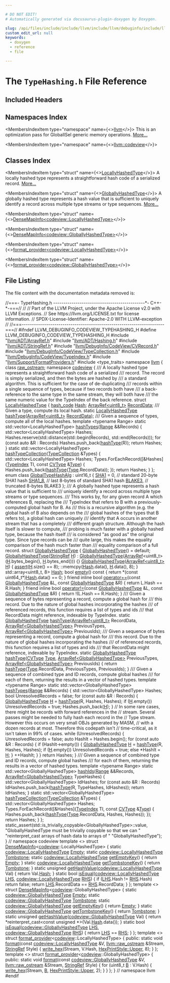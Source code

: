 ```yaml
---

# DO NOT EDIT!
# Automatically generated via docusaurus-plugin-doxygen by Doxygen.

slug: /api/files/include/include/llvm/include/llvm/debuginfo/include/llvm/debuginfo/codeview/typehashing-h
custom_edit_url: null
keywords:
  - doxygen
  - reference
  - file

---
```





# The `TypeHashing.h` File Reference

<DoxygenPage pluginConfig={pluginConfig}>



## Included Headers

<IncludesList>
<IncludesListItem
  filePath="llvm/ADT/ArrayRef.h"
  permalink="/docs/api/files/include/include/llvm/include/llvm/adt/arrayref-h"
  isLocal="true" />
<IncludesListItem
  filePath="llvm/ADT/Hashing.h"
  permalink="/docs/api/files/include/include/llvm/include/llvm/adt/hashing-h"
  isLocal="true" />
<IncludesListItem
  filePath="llvm/ADT/StringRef.h"
  permalink="/docs/api/files/include/include/llvm/include/llvm/adt/stringref-h"
  isLocal="true" />
<IncludesListItem
  filePath="llvm/DebugInfo/CodeView/CVRecord.h"
  permalink="/docs/api/files/include/include/llvm/include/llvm/debuginfo/include/llvm/debuginfo/codeview/cvrecord-h"
  isLocal="true" />
<IncludesListItem
  filePath="llvm/DebugInfo/CodeView/TypeCollection.h"
  permalink="/docs/api/files/include/include/llvm/include/llvm/debuginfo/include/llvm/debuginfo/codeview/typecollection-h"
  isLocal="true" />
<IncludesListItem
  filePath="llvm/DebugInfo/CodeView/TypeIndex.h"
  permalink="/docs/api/files/include/include/llvm/include/llvm/debuginfo/include/llvm/debuginfo/codeview/typeindex-h"
  isLocal="true" />
<IncludesListItem
  filePath="llvm/Support/FormatProviders.h"
  permalink="/docs/api/files/include/include/llvm/include/llvm/support/formatproviders-h"
  isLocal="true" />
<IncludesListItem
  filePath="type_traits"
  permalink=""
  isLocal="false" />
</IncludesList>

## Namespaces Index

<MembersIndex>

<MembersIndexItem
  type="namespace"
  name={<><a href="/docs/api/namespaces/llvm">llvm</a></>}>
This is an optimization pass for GlobalISel generic memory operations. <a href="/docs/api/namespaces/llvm/#details">More...</a>
</MembersIndexItem>

<MembersIndexItem
  type="namespace"
  name={<><a href="/docs/api/namespaces/llvm/codeview">llvm::codeview</a></>}>
</MembersIndexItem>

</MembersIndex>

## Classes Index

<MembersIndex>

<MembersIndexItem
  type="struct"
  name={<><a href="/docs/api/structs/llvm/codeview/locallyhashedtype">LocallyHashedType</a></>}>
A locally hashed type represents a straightforward hash code of a serialized record. <a href="/docs/api/structs/llvm/codeview/locallyhashedtype/#details">More...</a>
</MembersIndexItem>

<MembersIndexItem
  type="struct"
  name={<><a href="/docs/api/structs/llvm/codeview/globallyhashedtype">GloballyHashedType</a></>}>
A globally hashed type represents a hash value that is sufficient to uniquely identify a record across multiple type streams or type sequences. <a href="/docs/api/structs/llvm/codeview/globallyhashedtype/#details">More...</a>
</MembersIndexItem>

<MembersIndexItem
  type="struct"
  name={<><a href="/docs/api/structs/llvm/densemapinfo-d4c6dcfa77293e610b110598fc7b9f83">DenseMapInfo&lt;codeview::LocallyHashedType&gt;</a></>}>
</MembersIndexItem>

<MembersIndexItem
  type="struct"
  name={<><a href="/docs/api/structs/llvm/densemapinfo-faf352d6e414689b835e290211af46e2">DenseMapInfo&lt;codeview::GloballyHashedType&gt;</a></>}>
</MembersIndexItem>

<MembersIndexItem
  type="struct"
  name={<><a href="/docs/api/structs/llvm/format-provider-d4c6dcfa77293e610b110598fc7b9f83">format_provider&lt;codeview::LocallyHashedType&gt;</a></>}>
</MembersIndexItem>

<MembersIndexItem
  type="struct"
  name={<><a href="/docs/api/structs/llvm/format-provider-faf352d6e414689b835e290211af46e2">format_provider&lt;codeview::GloballyHashedType&gt;</a></>}>
</MembersIndexItem>

</MembersIndex>


## File Listing

The file content with the documentation metadata removed is:

<ProgramListing>

<Link id="l00001" /><CodeLine lineNumber="1"><span class="doxyHighlightComment">//===- TypeHashing.h ---------------------------------------------&#42;- C++-&#42;-===//</span></CodeLine>
<Link id="l00002" /><CodeLine lineNumber="2"><span class="doxyHighlightComment">//</span></CodeLine>
<Link id="l00003" /><CodeLine lineNumber="3"><span class="doxyHighlightComment">// Part of the LLVM Project, under the Apache License v2.0 with LLVM Exceptions.</span></CodeLine>
<Link id="l00004" /><CodeLine lineNumber="4"><span class="doxyHighlightComment">// See https://llvm.org/LICENSE.txt for license information.</span></CodeLine>
<Link id="l00005" /><CodeLine lineNumber="5"><span class="doxyHighlightComment">// SPDX-License-Identifier: Apache-2.0 WITH LLVM-exception</span></CodeLine>
<Link id="l00006" /><CodeLine lineNumber="6"><span class="doxyHighlightComment">//</span></CodeLine>
<Link id="l00007" /><CodeLine lineNumber="7"><span class="doxyHighlightComment">//===----------------------------------------------------------------------===//</span></CodeLine>
<Link id="l00008" /><CodeLine lineNumber="8"></CodeLine>
<Link id="l00009" /><CodeLine lineNumber="9"><span class="doxyHighlightPreprocessor">#ifndef LLVM&#95;DEBUGINFO&#95;CODEVIEW&#95;TYPEHASHING&#95;H</span></CodeLine>
<Link id="l00010" /><CodeLine lineNumber="10"><span class="doxyHighlightPreprocessor">#define LLVM&#95;DEBUGINFO&#95;CODEVIEW&#95;TYPEHASHING&#95;H</span></CodeLine>
<Link id="l00011" /><CodeLine lineNumber="11"></CodeLine>
<Link id="l00012" /><CodeLine lineNumber="12"><span class="doxyHighlightPreprocessor">#include &quot;<a href="/docs/api/files/include/include/llvm/include/llvm/adt/arrayref-h">llvm/ADT/ArrayRef.h</a>&quot;</span></CodeLine>
<Link id="l00013" /><CodeLine lineNumber="13"><span class="doxyHighlightPreprocessor">#include &quot;<a href="/docs/api/files/include/include/llvm/include/llvm/adt/hashing-h">llvm/ADT/Hashing.h</a>&quot;</span></CodeLine>
<Link id="l00014" /><CodeLine lineNumber="14"><span class="doxyHighlightPreprocessor">#include &quot;<a href="/docs/api/files/include/include/llvm/include/llvm/adt/stringref-h">llvm/ADT/StringRef.h</a>&quot;</span></CodeLine>
<Link id="l00015" /><CodeLine lineNumber="15"></CodeLine>
<Link id="l00016" /><CodeLine lineNumber="16"><span class="doxyHighlightPreprocessor">#include &quot;<a href="/docs/api/files/include/include/llvm/include/llvm/debuginfo/include/llvm/debuginfo/codeview/cvrecord-h">llvm/DebugInfo/CodeView/CVRecord.h</a>&quot;</span></CodeLine>
<Link id="l00017" /><CodeLine lineNumber="17"><span class="doxyHighlightPreprocessor">#include &quot;<a href="/docs/api/files/include/include/llvm/include/llvm/debuginfo/include/llvm/debuginfo/codeview/typecollection-h">llvm/DebugInfo/CodeView/TypeCollection.h</a>&quot;</span></CodeLine>
<Link id="l00018" /><CodeLine lineNumber="18"><span class="doxyHighlightPreprocessor">#include &quot;<a href="/docs/api/files/include/include/llvm/include/llvm/debuginfo/include/llvm/debuginfo/codeview/typeindex-h">llvm/DebugInfo/CodeView/TypeIndex.h</a>&quot;</span></CodeLine>
<Link id="l00019" /><CodeLine lineNumber="19"></CodeLine>
<Link id="l00020" /><CodeLine lineNumber="20"><span class="doxyHighlightPreprocessor">#include &quot;<a href="/docs/api/files/include/include/llvm/include/llvm/support/formatproviders-h">llvm/Support/FormatProviders.h</a>&quot;</span></CodeLine>
<Link id="l00021" /><CodeLine lineNumber="21"></CodeLine>
<Link id="l00022" /><CodeLine lineNumber="22"><span class="doxyHighlightPreprocessor">#include &lt;type&#95;traits&gt;</span></CodeLine>
<Link id="l00023" /><CodeLine lineNumber="23"></CodeLine>
<Link id="l00024" /><CodeLine lineNumber="24"><span class="doxyHighlightKeyword">namespace </span><span class="doxyHighlight"><a href="/docs/api/namespaces/llvm">llvm</a> &#123;</span></CodeLine>
<Link id="l00025" /><CodeLine lineNumber="25"><span class="doxyHighlightKeyword">class </span><span class="doxyHighlight"><a href="/docs/api/classes/llvm/raw-ostream">raw&#95;ostream</a>;</span></CodeLine>
<Link id="l00026" /><CodeLine lineNumber="26"><span class="doxyHighlightKeyword">namespace </span><span class="doxyHighlight"><a href="/docs/api/namespaces/llvm/codeview">codeview</a> &#123;</span></CodeLine>
<Link id="l00027" /><CodeLine lineNumber="27"></CodeLine>
<Link id="l00028" /><CodeLine lineNumber="28"><span class="doxyHighlightComment">/// A locally hashed type represents a straightforward hash code of a serialized</span></CodeLine>
<Link id="l00029" /><CodeLine lineNumber="29"><span class="doxyHighlightComment">/// record.  The record is simply serialized, and then the bytes are hashed by</span></CodeLine>
<Link id="l00030" /><CodeLine lineNumber="30"><span class="doxyHighlightComment">/// a standard algorithm.  This is sufficient for the case of de-duplicating</span></CodeLine>
<Link id="l00031" /><CodeLine lineNumber="31"><span class="doxyHighlightComment">/// records within a single sequence of types, because if two records both have</span></CodeLine>
<Link id="l00032" /><CodeLine lineNumber="32"><span class="doxyHighlightComment">/// a back-reference to the same type in the same stream, they will both have</span></CodeLine>
<Link id="l00033" /><CodeLine lineNumber="33"><span class="doxyHighlightComment">/// the same numeric value for the TypeIndex of the back reference.</span></CodeLine>
<Link id="l00034" /><CodeLine lineNumber="34" lineLink="/docs/api/structs/llvm/codeview/locallyhashedtype"><span class="doxyHighlightKeyword">struct </span><span class="doxyHighlight"><a href="/docs/api/structs/llvm/codeview/locallyhashedtype">LocallyHashedType</a> &#123;</span></CodeLine>
<Link id="l00035" /><CodeLine lineNumber="35" lineLink="/docs/api/structs/llvm/codeview/locallyhashedtype/#a85cd82d5bbaa083c57837d4c8b3f8578"><span class="doxyHighlight">  <a href="/docs/api/classes/llvm/hash-code">hash&#95;code</a> <a href="/docs/api/structs/llvm/codeview/locallyhashedtype/#a85cd82d5bbaa083c57837d4c8b3f8578">Hash</a>;</span></CodeLine>
<Link id="l00036" /><CodeLine lineNumber="36" lineLink="/docs/api/structs/llvm/codeview/locallyhashedtype/#aa9b806a28c3c7d7ea24c0d3c0d265949"><span class="doxyHighlight">  <a href="/docs/api/classes/llvm/arrayref">ArrayRef&lt;uint8&#95;t&gt;</a> <a href="/docs/api/structs/llvm/codeview/locallyhashedtype/#aa9b806a28c3c7d7ea24c0d3c0d265949">RecordData</a>;</span></CodeLine>
<Link id="l00037" /><CodeLine lineNumber="37"></CodeLine>
<Link id="l00038" /><CodeLine lineNumber="38"><span class="doxyHighlightComment">  /// Given a type, compute its local hash.</span></CodeLine>
<Link id="l00039" /><CodeLine lineNumber="39"><span class="doxyHighlight">  </span><span class="doxyHighlightKeyword">static</span><span class="doxyHighlight"> <a href="/docs/api/structs/llvm/codeview/locallyhashedtype">LocallyHashedType</a> <a href="/docs/api/structs/llvm/codeview/locallyhashedtype/#a95b9c5b9df74bf984d5d5ad171f7c7fc">hashType</a>(<a href="/docs/api/classes/llvm/arrayref">ArrayRef&lt;uint8&#95;t&gt;</a> <a href="/docs/api/structs/llvm/codeview/locallyhashedtype/#aa9b806a28c3c7d7ea24c0d3c0d265949">RecordData</a>);</span></CodeLine>
<Link id="l00040" /><CodeLine lineNumber="40"></CodeLine>
<Link id="l00041" /><CodeLine lineNumber="41"><span class="doxyHighlightComment">  /// Given a sequence of types, compute all of the local hashes.</span></CodeLine>
<Link id="l00042" /><CodeLine lineNumber="42"><span class="doxyHighlight">  </span><span class="doxyHighlightKeyword">template</span><span class="doxyHighlight"> &lt;</span><span class="doxyHighlightKeyword">typename</span><span class="doxyHighlight"> Range&gt;</span></CodeLine>
<Link id="l00043" /><CodeLine lineNumber="43" lineLink="/docs/api/structs/llvm/codeview/locallyhashedtype/#aeb25ac1007b36d17e21eae83b855f01f"><span class="doxyHighlight">  </span><span class="doxyHighlightKeyword">static</span><span class="doxyHighlight"> std::vector&lt;LocallyHashedType&gt; <a href="/docs/api/structs/llvm/codeview/locallyhashedtype/#aeb25ac1007b36d17e21eae83b855f01f">hashTypes</a>(<a href="/docs/api/files/lib/lib/target/lib/target/nvptx/nvvmintrrange-cpp/#a34bd74317e3f04bfc4318c2d1a470877">Range</a> &amp;&amp;Records) &#123;</span></CodeLine>
<Link id="l00044" /><CodeLine lineNumber="44"><span class="doxyHighlight">    std::vector&lt;LocallyHashedType&gt; Hashes;</span></CodeLine>
<Link id="l00045" /><CodeLine lineNumber="45"><span class="doxyHighlight">    Hashes.reserve(std::distance(std::begin(Records), std::end(Records)));</span></CodeLine>
<Link id="l00046" /><CodeLine lineNumber="46"><span class="doxyHighlight">    </span><span class="doxyHighlightKeywordFlow">for</span><span class="doxyHighlight"> (</span><span class="doxyHighlightKeyword">const</span><span class="doxyHighlight"> </span><span class="doxyHighlightKeyword">auto</span><span class="doxyHighlight"> &amp;R : Records)</span></CodeLine>
<Link id="l00047" /><CodeLine lineNumber="47"><span class="doxyHighlight">      Hashes.push&#95;back(<a href="/docs/api/structs/llvm/codeview/locallyhashedtype/#a95b9c5b9df74bf984d5d5ad171f7c7fc">hashType</a>(R));</span></CodeLine>
<Link id="l00048" /><CodeLine lineNumber="48"></CodeLine>
<Link id="l00049" /><CodeLine lineNumber="49"><span class="doxyHighlight">    </span><span class="doxyHighlightKeywordFlow">return</span><span class="doxyHighlight"> Hashes;</span></CodeLine>
<Link id="l00050" /><CodeLine lineNumber="50"><span class="doxyHighlight">  &#125;</span></CodeLine>
<Link id="l00051" /><CodeLine lineNumber="51"></CodeLine>
<Link id="l00052" /><CodeLine lineNumber="52"><span class="doxyHighlight">  </span><span class="doxyHighlightKeyword">static</span><span class="doxyHighlight"> std::vector&lt;LocallyHashedType&gt;</span></CodeLine>
<Link id="l00053" /><CodeLine lineNumber="53" lineLink="/docs/api/structs/llvm/codeview/locallyhashedtype/#a4d9d240204f798f816a5c00574041a86"><span class="doxyHighlight">  <a href="/docs/api/structs/llvm/codeview/locallyhashedtype/#a4d9d240204f798f816a5c00574041a86">hashTypeCollection</a>(<a href="/docs/api/classes/llvm/codeview/typecollection">TypeCollection</a> &amp;Types) &#123;</span></CodeLine>
<Link id="l00054" /><CodeLine lineNumber="54"><span class="doxyHighlight">    std::vector&lt;LocallyHashedType&gt; Hashes;</span></CodeLine>
<Link id="l00055" /><CodeLine lineNumber="55"><span class="doxyHighlight">    Types.ForEachRecord(&#91;&amp;Hashes&#93;(<a href="/docs/api/classes/llvm/codeview/typeindex">TypeIndex</a> TI, </span><span class="doxyHighlightKeyword">const</span><span class="doxyHighlight"> <a href="/docs/api/namespaces/llvm/codeview/#a238eda31f74c0f0f3224f71b50b7d165">CVType</a> &amp;<a href="/docs/api/classes/llvm/type">Type</a>) &#123;</span></CodeLine>
<Link id="l00056" /><CodeLine lineNumber="56"><span class="doxyHighlight">      Hashes.push&#95;back(<a href="/docs/api/structs/llvm/codeview/locallyhashedtype/#a95b9c5b9df74bf984d5d5ad171f7c7fc">hashType</a>(<a href="/docs/api/classes/llvm/type">Type</a>.RecordData));</span></CodeLine>
<Link id="l00057" /><CodeLine lineNumber="57"><span class="doxyHighlight">    &#125;);</span></CodeLine>
<Link id="l00058" /><CodeLine lineNumber="58"><span class="doxyHighlight">    </span><span class="doxyHighlightKeywordFlow">return</span><span class="doxyHighlight"> Hashes;</span></CodeLine>
<Link id="l00059" /><CodeLine lineNumber="59"><span class="doxyHighlight">  &#125;</span></CodeLine>
<Link id="l00060" /><CodeLine lineNumber="60"><span class="doxyHighlight">&#125;;</span></CodeLine>
<Link id="l00061" /><CodeLine lineNumber="61"></CodeLine>
<Link id="l00062" /><CodeLine lineNumber="62" lineLink="/docs/api/namespaces/llvm/codeview/#a1ec06922412c1f297e72b2134072621d"><span class="doxyHighlightKeyword">enum class</span><span class="doxyHighlight"> <a href="/docs/api/namespaces/llvm/codeview/#a1ec06922412c1f297e72b2134072621d">GlobalTypeHashAlg</a> : uint16&#95;t &#123;</span></CodeLine>
<Link id="l00063" /><CodeLine lineNumber="63" lineLink="/docs/api/namespaces/llvm/codeview/#a1ec06922412c1f297e72b2134072621da9a9f4eb6d0036a164588b6ee74390442"><span class="doxyHighlight">  <a href="/docs/api/namespaces/llvm/codeview/#ac62eaa823ce96895afe82d6676aaae21a9a9f4eb6d0036a164588b6ee74390442">SHA1</a> = 0, </span><span class="doxyHighlightComment">// standard 20-byte SHA1 hash</span></CodeLine>
<Link id="l00064" /><CodeLine lineNumber="64" lineLink="/docs/api/namespaces/llvm/codeview/#a1ec06922412c1f297e72b2134072621da37fcf8f9674a0c9ef61a6dea438cc79f"><span class="doxyHighlight">  <a href="/docs/api/namespaces/llvm/codeview/#a1ec06922412c1f297e72b2134072621da37fcf8f9674a0c9ef61a6dea438cc79f">SHA1&#95;8</a>,   </span><span class="doxyHighlightComment">// last 8-bytes of standard SHA1 hash</span></CodeLine>
<Link id="l00065" /><CodeLine lineNumber="65" lineLink="/docs/api/namespaces/llvm/codeview/#a1ec06922412c1f297e72b2134072621da021508d03d4b477e1a922f793599d69f"><span class="doxyHighlight">  <a href="/docs/api/namespaces/llvm/codeview/#a1ec06922412c1f297e72b2134072621da021508d03d4b477e1a922f793599d69f">BLAKE3</a>,   </span><span class="doxyHighlightComment">// truncated 8-bytes BLAKE3</span></CodeLine>
<Link id="l00066" /><CodeLine lineNumber="66"><span class="doxyHighlight">&#125;;</span></CodeLine>
<Link id="l00067" /><CodeLine lineNumber="67"></CodeLine>
<Link id="l00068" /><CodeLine lineNumber="68"><span class="doxyHighlightComment">/// A globally hashed type represents a hash value that is sufficient to</span></CodeLine>
<Link id="l00069" /><CodeLine lineNumber="69"><span class="doxyHighlightComment">/// uniquely identify a record across multiple type streams or type sequences.</span></CodeLine>
<Link id="l00070" /><CodeLine lineNumber="70"><span class="doxyHighlightComment">/// This works by, for any given record A which references B, replacing the</span></CodeLine>
<Link id="l00071" /><CodeLine lineNumber="71"><span class="doxyHighlightComment">/// TypeIndex that refers to B with a previously-computed global hash for B.  As</span></CodeLine>
<Link id="l00072" /><CodeLine lineNumber="72"><span class="doxyHighlightComment">/// this is a recursive algorithm (e.g. the global hash of B also depends on the</span></CodeLine>
<Link id="l00073" /><CodeLine lineNumber="73"><span class="doxyHighlightComment">/// global hashes of the types that B refers to), a global hash can uniquely</span></CodeLine>
<Link id="l00074" /><CodeLine lineNumber="74"><span class="doxyHighlightComment">/// identify that A occurs in another stream that has a completely</span></CodeLine>
<Link id="l00075" /><CodeLine lineNumber="75"><span class="doxyHighlightComment">/// different graph structure.  Although the hash itself is slower to compute,</span></CodeLine>
<Link id="l00076" /><CodeLine lineNumber="76"><span class="doxyHighlightComment">/// probing is much faster with a globally hashed type, because the hash itself</span></CodeLine>
<Link id="l00077" /><CodeLine lineNumber="77"><span class="doxyHighlightComment">/// is considered &quot;as good as&quot; the original type.  Since type records can be</span></CodeLine>
<Link id="l00078" /><CodeLine lineNumber="78"><span class="doxyHighlightComment">/// quite large, this makes the equality comparison of the hash much faster than</span></CodeLine>
<Link id="l00079" /><CodeLine lineNumber="79"><span class="doxyHighlightComment">/// equality comparison of a full record.</span></CodeLine>
<Link id="l00080" /><CodeLine lineNumber="80" lineLink="/docs/api/structs/llvm/codeview/globallyhashedtype"><span class="doxyHighlightKeyword">struct </span><span class="doxyHighlight"><a href="/docs/api/structs/llvm/codeview/globallyhashedtype/#a9d71869a4b3222d94a767d6acaf44bfb">GloballyHashedType</a> &#123;</span></CodeLine>
<Link id="l00081" /><CodeLine lineNumber="81" lineLink="/docs/api/structs/llvm/codeview/globallyhashedtype/#a9d71869a4b3222d94a767d6acaf44bfb"><span class="doxyHighlight">  <a href="/docs/api/structs/llvm/codeview/globallyhashedtype/#a9d71869a4b3222d94a767d6acaf44bfb">GloballyHashedType</a>() = </span><span class="doxyHighlightKeywordFlow">default</span><span class="doxyHighlight">;</span></CodeLine>
<Link id="l00082" /><CodeLine lineNumber="82" lineLink="/docs/api/structs/llvm/codeview/globallyhashedtype/#a6187e62765a3436e1a54be53185b2851"><span class="doxyHighlight">  <a href="/docs/api/structs/llvm/codeview/globallyhashedtype/#a6187e62765a3436e1a54be53185b2851">GloballyHashedType</a>(<a href="/docs/api/classes/llvm/stringref">StringRef</a> <a href="/docs/api/files/lib/lib/support/md5-cpp/#ae42219072d798876e6b08e6b78614ff6">H</a>)</span></CodeLine>
<Link id="l00083" /><CodeLine lineNumber="83"><span class="doxyHighlight">      : <a href="/docs/api/structs/llvm/codeview/globallyhashedtype/#a9d71869a4b3222d94a767d6acaf44bfb">GloballyHashedType</a>(<a href="/docs/api/classes/llvm/arrayref">ArrayRef</a>&lt;uint8&#95;t&gt;(<a href="/docs/api/files/lib/lib/support/md5-cpp/#ae42219072d798876e6b08e6b78614ff6">H</a>.bytes&#95;begin(), <a href="/docs/api/files/lib/lib/support/md5-cpp/#ae42219072d798876e6b08e6b78614ff6">H</a>.bytes&#95;end())) &#123;&#125;</span></CodeLine>
<Link id="l00084" /><CodeLine lineNumber="84" lineLink="/docs/api/structs/llvm/codeview/globallyhashedtype/#abb0a4bd82eb78f6b5d05100ecda36ca3"><span class="doxyHighlight">  <a href="/docs/api/structs/llvm/codeview/globallyhashedtype/#abb0a4bd82eb78f6b5d05100ecda36ca3">GloballyHashedType</a>(<a href="/docs/api/classes/llvm/arrayref">ArrayRef&lt;uint8&#95;t&gt;</a> <a href="/docs/api/files/lib/lib/support/md5-cpp/#ae42219072d798876e6b08e6b78614ff6">H</a>) &#123;</span></CodeLine>
<Link id="l00085" /><CodeLine lineNumber="85"><span class="doxyHighlight">    <a href="/docs/api/files/lib/lib/target/lib/target/amdgpu/silowercontrolflow-cpp/#a4868c5d81c5ccc98c47aeab6244346a0">assert</a>(<a href="/docs/api/files/lib/lib/support/md5-cpp/#ae42219072d798876e6b08e6b78614ff6">H</a>.size() == 8);</span></CodeLine>
<Link id="l00086" /><CodeLine lineNumber="86"><span class="doxyHighlight">    ::memcpy(<a href="/docs/api/structs/llvm/codeview/globallyhashedtype/#af39bc903015b6ff04b69408fd3d540e8">Hash</a>.data(), <a href="/docs/api/files/lib/lib/support/md5-cpp/#ae42219072d798876e6b08e6b78614ff6">H</a>.data(), 8);</span></CodeLine>
<Link id="l00087" /><CodeLine lineNumber="87"><span class="doxyHighlight">  &#125;</span></CodeLine>
<Link id="l00088" /><CodeLine lineNumber="88" lineLink="/docs/api/structs/llvm/codeview/globallyhashedtype/#af39bc903015b6ff04b69408fd3d540e8"><span class="doxyHighlight">  std::array&lt;uint8&#95;t, 8&gt; <a href="/docs/api/structs/llvm/codeview/globallyhashedtype/#af39bc903015b6ff04b69408fd3d540e8">Hash</a>;</span></CodeLine>
<Link id="l00089" /><CodeLine lineNumber="89"></CodeLine>
<Link id="l00090" /><CodeLine lineNumber="90" lineLink="/docs/api/structs/llvm/codeview/globallyhashedtype/#ab008cff866a105b3ac98224eae319368"><span class="doxyHighlight">  </span><span class="doxyHighlightKeywordType">bool</span><span class="doxyHighlight"> <a href="/docs/api/structs/llvm/codeview/globallyhashedtype/#ab008cff866a105b3ac98224eae319368">empty</a>()</span><span class="doxyHighlightKeyword"> const </span><span class="doxyHighlight">&#123; </span><span class="doxyHighlightKeywordFlow">return</span><span class="doxyHighlight"> &#42;(</span><span class="doxyHighlightKeyword">const</span><span class="doxyHighlight"> uint64&#95;t&#42;)<a href="/docs/api/structs/llvm/codeview/globallyhashedtype/#af39bc903015b6ff04b69408fd3d540e8">Hash</a>.data() == 0; &#125;</span></CodeLine>
<Link id="l00091" /><CodeLine lineNumber="91"></CodeLine>
<Link id="l00092" /><CodeLine lineNumber="92" lineLink="/docs/api/structs/llvm/codeview/globallyhashedtype/#abb717a0de847b653248386cd876bb769"><span class="doxyHighlight">  </span><span class="doxyHighlightKeyword">friend</span><span class="doxyHighlight"> </span><span class="doxyHighlightKeyword">inline</span><span class="doxyHighlight"> </span><span class="doxyHighlightKeywordType">bool</span><span class="doxyHighlight"> <a href="/docs/api/structs/llvm/codeview/globallyhashedtype/#abb717a0de847b653248386cd876bb769">operator==</a>(</span><span class="doxyHighlightKeyword">const</span><span class="doxyHighlight"> <a href="/docs/api/structs/llvm/codeview/globallyhashedtype/#a9d71869a4b3222d94a767d6acaf44bfb">GloballyHashedType</a> &amp;L,</span></CodeLine>
<Link id="l00093" /><CodeLine lineNumber="93"><span class="doxyHighlight">                                </span><span class="doxyHighlightKeyword">const</span><span class="doxyHighlight"> <a href="/docs/api/structs/llvm/codeview/globallyhashedtype/#a9d71869a4b3222d94a767d6acaf44bfb">GloballyHashedType</a> &amp;R) &#123;</span></CodeLine>
<Link id="l00094" /><CodeLine lineNumber="94"><span class="doxyHighlight">    </span><span class="doxyHighlightKeywordFlow">return</span><span class="doxyHighlight"> L.Hash == R.Hash;</span></CodeLine>
<Link id="l00095" /><CodeLine lineNumber="95"><span class="doxyHighlight">  &#125;</span></CodeLine>
<Link id="l00096" /><CodeLine lineNumber="96"></CodeLine>
<Link id="l00097" /><CodeLine lineNumber="97" lineLink="/docs/api/structs/llvm/codeview/globallyhashedtype/#afe715f25e75d67f1cd3af29f74b6b7a2"><span class="doxyHighlight">  </span><span class="doxyHighlightKeyword">friend</span><span class="doxyHighlight"> </span><span class="doxyHighlightKeyword">inline</span><span class="doxyHighlight"> </span><span class="doxyHighlightKeywordType">bool</span><span class="doxyHighlight"> <a href="/docs/api/structs/llvm/codeview/globallyhashedtype/#afe715f25e75d67f1cd3af29f74b6b7a2">operator!=</a>(</span><span class="doxyHighlightKeyword">const</span><span class="doxyHighlight"> <a href="/docs/api/structs/llvm/codeview/globallyhashedtype/#a9d71869a4b3222d94a767d6acaf44bfb">GloballyHashedType</a> &amp;L,</span></CodeLine>
<Link id="l00098" /><CodeLine lineNumber="98"><span class="doxyHighlight">                                </span><span class="doxyHighlightKeyword">const</span><span class="doxyHighlight"> <a href="/docs/api/structs/llvm/codeview/globallyhashedtype/#a9d71869a4b3222d94a767d6acaf44bfb">GloballyHashedType</a> &amp;R) &#123;</span></CodeLine>
<Link id="l00099" /><CodeLine lineNumber="99"><span class="doxyHighlight">    </span><span class="doxyHighlightKeywordFlow">return</span><span class="doxyHighlight"> !(L.Hash == R.Hash);</span></CodeLine>
<Link id="l00100" /><CodeLine lineNumber="100"><span class="doxyHighlight">  &#125;</span></CodeLine>
<Link id="l00101" /><CodeLine lineNumber="101"></CodeLine>
<Link id="l00102" /><CodeLine lineNumber="102"><span class="doxyHighlightComment">  /// Given a sequence of bytes representing a record, compute a global hash for</span></CodeLine>
<Link id="l00103" /><CodeLine lineNumber="103"><span class="doxyHighlightComment">  /// this record.  Due to the nature of global hashes incorporating the hashes</span></CodeLine>
<Link id="l00104" /><CodeLine lineNumber="104"><span class="doxyHighlightComment">  /// of referenced records, this function requires a list of types and ids</span></CodeLine>
<Link id="l00105" /><CodeLine lineNumber="105"><span class="doxyHighlightComment">  /// that RecordData might reference, indexable by TypeIndex.</span></CodeLine>
<Link id="l00106" /><CodeLine lineNumber="106"><span class="doxyHighlight">  </span><span class="doxyHighlightKeyword">static</span><span class="doxyHighlight"> <a href="/docs/api/structs/llvm/codeview/globallyhashedtype">GloballyHashedType</a> <a href="/docs/api/structs/llvm/codeview/globallyhashedtype/#acc7b052c15351bf328b64c17027eae9d">hashType</a>(<a href="/docs/api/classes/llvm/arrayref">ArrayRef&lt;uint8&#95;t&gt;</a> RecordData,</span></CodeLine>
<Link id="l00107" /><CodeLine lineNumber="107"><span class="doxyHighlight">                                     <a href="/docs/api/classes/llvm/arrayref">ArrayRef&lt;GloballyHashedType&gt;</a> PreviousTypes,</span></CodeLine>
<Link id="l00108" /><CodeLine lineNumber="108"><span class="doxyHighlight">                                     <a href="/docs/api/classes/llvm/arrayref">ArrayRef&lt;GloballyHashedType&gt;</a> PreviousIds);</span></CodeLine>
<Link id="l00109" /><CodeLine lineNumber="109"></CodeLine>
<Link id="l00110" /><CodeLine lineNumber="110"><span class="doxyHighlightComment">  /// Given a sequence of bytes representing a record, compute a global hash for</span></CodeLine>
<Link id="l00111" /><CodeLine lineNumber="111"><span class="doxyHighlightComment">  /// this record.  Due to the nature of global hashes incorporating the hashes</span></CodeLine>
<Link id="l00112" /><CodeLine lineNumber="112"><span class="doxyHighlightComment">  /// of referenced records, this function requires a list of types and ids</span></CodeLine>
<Link id="l00113" /><CodeLine lineNumber="113"><span class="doxyHighlightComment">  /// that RecordData might reference, indexable by TypeIndex.</span></CodeLine>
<Link id="l00114" /><CodeLine lineNumber="114" lineLink="/docs/api/structs/llvm/codeview/globallyhashedtype/#a255d317ab4d329682e293822425f1b8a"><span class="doxyHighlight">  </span><span class="doxyHighlightKeyword">static</span><span class="doxyHighlight"> <a href="/docs/api/structs/llvm/codeview/globallyhashedtype/#a9d71869a4b3222d94a767d6acaf44bfb">GloballyHashedType</a> <a href="/docs/api/structs/llvm/codeview/globallyhashedtype/#a255d317ab4d329682e293822425f1b8a">hashType</a>(<a href="/docs/api/namespaces/llvm/codeview/#a238eda31f74c0f0f3224f71b50b7d165">CVType</a> <a href="/docs/api/classes/llvm/type">Type</a>,</span></CodeLine>
<Link id="l00115" /><CodeLine lineNumber="115"><span class="doxyHighlight">                                     <a href="/docs/api/classes/llvm/arrayref">ArrayRef&lt;GloballyHashedType&gt;</a> PreviousTypes,</span></CodeLine>
<Link id="l00116" /><CodeLine lineNumber="116"><span class="doxyHighlight">                                     <a href="/docs/api/classes/llvm/arrayref">ArrayRef&lt;GloballyHashedType&gt;</a> PreviousIds) &#123;</span></CodeLine>
<Link id="l00117" /><CodeLine lineNumber="117"><span class="doxyHighlight">    </span><span class="doxyHighlightKeywordFlow">return</span><span class="doxyHighlight"> <a href="/docs/api/structs/llvm/codeview/globallyhashedtype/#acc7b052c15351bf328b64c17027eae9d">hashType</a>(<a href="/docs/api/classes/llvm/type">Type</a>.RecordData, PreviousTypes, PreviousIds);</span></CodeLine>
<Link id="l00118" /><CodeLine lineNumber="118"><span class="doxyHighlight">  &#125;</span></CodeLine>
<Link id="l00119" /><CodeLine lineNumber="119"></CodeLine>
<Link id="l00120" /><CodeLine lineNumber="120"><span class="doxyHighlightComment">  /// Given a sequence of combined type and ID records, compute global hashes</span></CodeLine>
<Link id="l00121" /><CodeLine lineNumber="121"><span class="doxyHighlightComment">  /// for each of them, returning the results in a vector of hashed types.</span></CodeLine>
<Link id="l00122" /><CodeLine lineNumber="122"><span class="doxyHighlight">  </span><span class="doxyHighlightKeyword">template</span><span class="doxyHighlight"> &lt;</span><span class="doxyHighlightKeyword">typename</span><span class="doxyHighlight"> Range&gt;</span></CodeLine>
<Link id="l00123" /><CodeLine lineNumber="123" lineLink="/docs/api/structs/llvm/codeview/globallyhashedtype/#a5f7fce68e7d728ac1022557a7b957a44"><span class="doxyHighlight">  </span><span class="doxyHighlightKeyword">static</span><span class="doxyHighlight"> std::vector&lt;GloballyHashedType&gt; <a href="/docs/api/structs/llvm/codeview/globallyhashedtype/#a5f7fce68e7d728ac1022557a7b957a44">hashTypes</a>(<a href="/docs/api/files/lib/lib/target/lib/target/nvptx/nvvmintrrange-cpp/#a34bd74317e3f04bfc4318c2d1a470877">Range</a> &amp;&amp;Records) &#123;</span></CodeLine>
<Link id="l00124" /><CodeLine lineNumber="124"><span class="doxyHighlight">    std::vector&lt;GloballyHashedType&gt; Hashes;</span></CodeLine>
<Link id="l00125" /><CodeLine lineNumber="125"><span class="doxyHighlight">    </span><span class="doxyHighlightKeywordType">bool</span><span class="doxyHighlight"> UnresolvedRecords = </span><span class="doxyHighlightKeyword">false</span><span class="doxyHighlight">;</span></CodeLine>
<Link id="l00126" /><CodeLine lineNumber="126"><span class="doxyHighlight">    </span><span class="doxyHighlightKeywordFlow">for</span><span class="doxyHighlight"> (</span><span class="doxyHighlightKeyword">const</span><span class="doxyHighlight"> </span><span class="doxyHighlightKeyword">auto</span><span class="doxyHighlight"> &amp;R : Records) &#123;</span></CodeLine>
<Link id="l00127" /><CodeLine lineNumber="127"><span class="doxyHighlight">      <a href="/docs/api/structs/llvm/codeview/globallyhashedtype/#a9d71869a4b3222d94a767d6acaf44bfb">GloballyHashedType</a> <a href="/docs/api/files/lib/lib/support/md5-cpp/#ae42219072d798876e6b08e6b78614ff6">H</a> = <a href="/docs/api/structs/llvm/codeview/globallyhashedtype/#acc7b052c15351bf328b64c17027eae9d">hashType</a>(R, Hashes, Hashes);</span></CodeLine>
<Link id="l00128" /><CodeLine lineNumber="128"><span class="doxyHighlight">      </span><span class="doxyHighlightKeywordFlow">if</span><span class="doxyHighlight"> (<a href="/docs/api/files/lib/lib/support/md5-cpp/#ae42219072d798876e6b08e6b78614ff6">H</a>.empty())</span></CodeLine>
<Link id="l00129" /><CodeLine lineNumber="129"><span class="doxyHighlight">        UnresolvedRecords = </span><span class="doxyHighlightKeyword">true</span><span class="doxyHighlight">;</span></CodeLine>
<Link id="l00130" /><CodeLine lineNumber="130"><span class="doxyHighlight">      Hashes.push&#95;back(<a href="/docs/api/files/lib/lib/support/md5-cpp/#ae42219072d798876e6b08e6b78614ff6">H</a>);</span></CodeLine>
<Link id="l00131" /><CodeLine lineNumber="131"><span class="doxyHighlight">    &#125;</span></CodeLine>
<Link id="l00132" /><CodeLine lineNumber="132"></CodeLine>
<Link id="l00133" /><CodeLine lineNumber="133"><span class="doxyHighlight">    </span><span class="doxyHighlightComment">// In some rare cases, there might be records with forward references in the</span></CodeLine>
<Link id="l00134" /><CodeLine lineNumber="134"><span class="doxyHighlight">    </span><span class="doxyHighlightComment">// stream. Several passes might be needed to fully hash each record in the</span></CodeLine>
<Link id="l00135" /><CodeLine lineNumber="135"><span class="doxyHighlight">    </span><span class="doxyHighlightComment">// Type stream. However this occurs on very small OBJs generated by MASM,</span></CodeLine>
<Link id="l00136" /><CodeLine lineNumber="136"><span class="doxyHighlight">    </span><span class="doxyHighlightComment">// with a dozen records at most. Therefore this codepath isn&#39;t</span></CodeLine>
<Link id="l00137" /><CodeLine lineNumber="137"><span class="doxyHighlight">    </span><span class="doxyHighlightComment">// time-critical, as it isn&#39;t taken in 99% of cases.</span></CodeLine>
<Link id="l00138" /><CodeLine lineNumber="138"><span class="doxyHighlight">    </span><span class="doxyHighlightKeywordFlow">while</span><span class="doxyHighlight"> (UnresolvedRecords) &#123;</span></CodeLine>
<Link id="l00139" /><CodeLine lineNumber="139"><span class="doxyHighlight">      UnresolvedRecords = </span><span class="doxyHighlightKeyword">false</span><span class="doxyHighlight">;</span></CodeLine>
<Link id="l00140" /><CodeLine lineNumber="140"><span class="doxyHighlight">      </span><span class="doxyHighlightKeyword">auto</span><span class="doxyHighlight"> HashIt = Hashes.begin();</span></CodeLine>
<Link id="l00141" /><CodeLine lineNumber="141"><span class="doxyHighlight">      </span><span class="doxyHighlightKeywordFlow">for</span><span class="doxyHighlight"> (</span><span class="doxyHighlightKeyword">const</span><span class="doxyHighlight"> </span><span class="doxyHighlightKeyword">auto</span><span class="doxyHighlight"> &amp;R : Records) &#123;</span></CodeLine>
<Link id="l00142" /><CodeLine lineNumber="142"><span class="doxyHighlight">        </span><span class="doxyHighlightKeywordFlow">if</span><span class="doxyHighlight"> (HashIt-&gt;empty()) &#123;</span></CodeLine>
<Link id="l00143" /><CodeLine lineNumber="143"><span class="doxyHighlight">          <a href="/docs/api/structs/llvm/codeview/globallyhashedtype/#a9d71869a4b3222d94a767d6acaf44bfb">GloballyHashedType</a> <a href="/docs/api/files/lib/lib/support/md5-cpp/#ae42219072d798876e6b08e6b78614ff6">H</a> = <a href="/docs/api/structs/llvm/codeview/globallyhashedtype/#acc7b052c15351bf328b64c17027eae9d">hashType</a>(R, Hashes, Hashes);</span></CodeLine>
<Link id="l00144" /><CodeLine lineNumber="144"><span class="doxyHighlight">          </span><span class="doxyHighlightKeywordFlow">if</span><span class="doxyHighlight"> (<a href="/docs/api/files/lib/lib/support/md5-cpp/#ae42219072d798876e6b08e6b78614ff6">H</a>.empty())</span></CodeLine>
<Link id="l00145" /><CodeLine lineNumber="145"><span class="doxyHighlight">            UnresolvedRecords = </span><span class="doxyHighlightKeyword">true</span><span class="doxyHighlight">;</span></CodeLine>
<Link id="l00146" /><CodeLine lineNumber="146"><span class="doxyHighlight">          </span><span class="doxyHighlightKeywordFlow">else</span></CodeLine>
<Link id="l00147" /><CodeLine lineNumber="147"><span class="doxyHighlight">            &#42;HashIt = <a href="/docs/api/files/lib/lib/support/md5-cpp/#ae42219072d798876e6b08e6b78614ff6">H</a>;</span></CodeLine>
<Link id="l00148" /><CodeLine lineNumber="148"><span class="doxyHighlight">        &#125;</span></CodeLine>
<Link id="l00149" /><CodeLine lineNumber="149"><span class="doxyHighlight">        ++HashIt;</span></CodeLine>
<Link id="l00150" /><CodeLine lineNumber="150"><span class="doxyHighlight">      &#125;</span></CodeLine>
<Link id="l00151" /><CodeLine lineNumber="151"><span class="doxyHighlight">    &#125;</span></CodeLine>
<Link id="l00152" /><CodeLine lineNumber="152"></CodeLine>
<Link id="l00153" /><CodeLine lineNumber="153"><span class="doxyHighlight">    </span><span class="doxyHighlightKeywordFlow">return</span><span class="doxyHighlight"> Hashes;</span></CodeLine>
<Link id="l00154" /><CodeLine lineNumber="154"><span class="doxyHighlight">  &#125;</span></CodeLine>
<Link id="l00155" /><CodeLine lineNumber="155"></CodeLine>
<Link id="l00156" /><CodeLine lineNumber="156"><span class="doxyHighlightComment">  /// Given a sequence of combined type and ID records, compute global hashes</span></CodeLine>
<Link id="l00157" /><CodeLine lineNumber="157"><span class="doxyHighlightComment">  /// for each of them, returning the results in a vector of hashed types.</span></CodeLine>
<Link id="l00158" /><CodeLine lineNumber="158"><span class="doxyHighlight">  </span><span class="doxyHighlightKeyword">template</span><span class="doxyHighlight"> &lt;</span><span class="doxyHighlightKeyword">typename</span><span class="doxyHighlight"> Range&gt;</span></CodeLine>
<Link id="l00159" /><CodeLine lineNumber="159"><span class="doxyHighlight">  </span><span class="doxyHighlightKeyword">static</span><span class="doxyHighlight"> std::vector&lt;GloballyHashedType&gt;</span></CodeLine>
<Link id="l00160" /><CodeLine lineNumber="160" lineLink="/docs/api/structs/llvm/codeview/globallyhashedtype/#a408fc14381e372f9f2a0ec355c67851e"><span class="doxyHighlight">  <a href="/docs/api/structs/llvm/codeview/globallyhashedtype/#a408fc14381e372f9f2a0ec355c67851e">hashIds</a>(<a href="/docs/api/files/lib/lib/target/lib/target/nvptx/nvvmintrrange-cpp/#a34bd74317e3f04bfc4318c2d1a470877">Range</a> &amp;&amp;Records, <a href="/docs/api/classes/llvm/arrayref">ArrayRef&lt;GloballyHashedType&gt;</a> TypeHashes) &#123;</span></CodeLine>
<Link id="l00161" /><CodeLine lineNumber="161"><span class="doxyHighlight">    std::vector&lt;GloballyHashedType&gt; IdHashes;</span></CodeLine>
<Link id="l00162" /><CodeLine lineNumber="162"><span class="doxyHighlight">    </span><span class="doxyHighlightKeywordFlow">for</span><span class="doxyHighlight"> (</span><span class="doxyHighlightKeyword">const</span><span class="doxyHighlight"> </span><span class="doxyHighlightKeyword">auto</span><span class="doxyHighlight"> &amp;R : Records)</span></CodeLine>
<Link id="l00163" /><CodeLine lineNumber="163"><span class="doxyHighlight">      IdHashes.push&#95;back(<a href="/docs/api/structs/llvm/codeview/globallyhashedtype/#acc7b052c15351bf328b64c17027eae9d">hashType</a>(R, TypeHashes, IdHashes));</span></CodeLine>
<Link id="l00164" /><CodeLine lineNumber="164"></CodeLine>
<Link id="l00165" /><CodeLine lineNumber="165"><span class="doxyHighlight">    </span><span class="doxyHighlightKeywordFlow">return</span><span class="doxyHighlight"> IdHashes;</span></CodeLine>
<Link id="l00166" /><CodeLine lineNumber="166"><span class="doxyHighlight">  &#125;</span></CodeLine>
<Link id="l00167" /><CodeLine lineNumber="167"></CodeLine>
<Link id="l00168" /><CodeLine lineNumber="168"><span class="doxyHighlight">  </span><span class="doxyHighlightKeyword">static</span><span class="doxyHighlight"> std::vector&lt;GloballyHashedType&gt;</span></CodeLine>
<Link id="l00169" /><CodeLine lineNumber="169" lineLink="/docs/api/structs/llvm/codeview/globallyhashedtype/#a8a3fdd368e8b044861dc2fcf239df3b0"><span class="doxyHighlight">  <a href="/docs/api/structs/llvm/codeview/globallyhashedtype/#a8a3fdd368e8b044861dc2fcf239df3b0">hashTypeCollection</a>(<a href="/docs/api/classes/llvm/codeview/typecollection">TypeCollection</a> &amp;Types) &#123;</span></CodeLine>
<Link id="l00170" /><CodeLine lineNumber="170"><span class="doxyHighlight">    std::vector&lt;GloballyHashedType&gt; Hashes;</span></CodeLine>
<Link id="l00171" /><CodeLine lineNumber="171"><span class="doxyHighlight">    Types.ForEachRecord(&#91;&amp;Hashes&#93;(<a href="/docs/api/classes/llvm/codeview/typeindex">TypeIndex</a> TI, </span><span class="doxyHighlightKeyword">const</span><span class="doxyHighlight"> <a href="/docs/api/namespaces/llvm/codeview/#a238eda31f74c0f0f3224f71b50b7d165">CVType</a> &amp;<a href="/docs/api/classes/llvm/type">Type</a>) &#123;</span></CodeLine>
<Link id="l00172" /><CodeLine lineNumber="172"><span class="doxyHighlight">      Hashes.push&#95;back(<a href="/docs/api/structs/llvm/codeview/globallyhashedtype/#acc7b052c15351bf328b64c17027eae9d">hashType</a>(<a href="/docs/api/classes/llvm/type">Type</a>.RecordData, Hashes, Hashes));</span></CodeLine>
<Link id="l00173" /><CodeLine lineNumber="173"><span class="doxyHighlight">    &#125;);</span></CodeLine>
<Link id="l00174" /><CodeLine lineNumber="174"><span class="doxyHighlight">    </span><span class="doxyHighlightKeywordFlow">return</span><span class="doxyHighlight"> Hashes;</span></CodeLine>
<Link id="l00175" /><CodeLine lineNumber="175"><span class="doxyHighlight">  &#125;</span></CodeLine>
<Link id="l00176" /><CodeLine lineNumber="176"><span class="doxyHighlight">&#125;;</span></CodeLine>
<Link id="l00177" /><CodeLine lineNumber="177"><span class="doxyHighlightKeyword">static&#95;assert</span><span class="doxyHighlight">(std::is&#95;trivially&#95;copyable&lt;GloballyHashedType&gt;::value,</span></CodeLine>
<Link id="l00178" /><CodeLine lineNumber="178"><span class="doxyHighlight">              </span><span class="doxyHighlightStringLiteral">&quot;GloballyHashedType must be trivially copyable so that we can &quot;</span></CodeLine>
<Link id="l00179" /><CodeLine lineNumber="179"><span class="doxyHighlight">              </span><span class="doxyHighlightStringLiteral">&quot;reinterpret&#95;cast arrays of hash data to arrays of &quot;</span></CodeLine>
<Link id="l00180" /><CodeLine lineNumber="180"><span class="doxyHighlight">              </span><span class="doxyHighlightStringLiteral">&quot;GloballyHashedType&quot;</span><span class="doxyHighlight">);</span></CodeLine>
<Link id="l00181" /><CodeLine lineNumber="181"><span class="doxyHighlight">&#125; </span><span class="doxyHighlightComment">// namespace codeview</span></CodeLine>
<Link id="l00182" /><CodeLine lineNumber="182"></CodeLine>
<Link id="l00183" /><CodeLine lineNumber="183" lineLink="/docs/api/structs/llvm/densemapinfo-d4c6dcfa77293e610b110598fc7b9f83"><span class="doxyHighlightKeyword">template</span><span class="doxyHighlight"> &lt;&gt; </span><span class="doxyHighlightKeyword">struct </span><span class="doxyHighlight"><a href="/docs/api/structs/llvm/densemapinfo">DenseMapInfo</a>&lt;<a href="/docs/api/namespaces/llvm/codeview">codeview</a>::LocallyHashedType&gt; &#123;</span></CodeLine>
<Link id="l00184" /><CodeLine lineNumber="184" lineLink="/docs/api/structs/llvm/densemapinfo-d4c6dcfa77293e610b110598fc7b9f83/#a6a98a3cd51c103efca5a4ce0b6580500"><span class="doxyHighlight">  </span><span class="doxyHighlightKeyword">static</span><span class="doxyHighlight"> <a href="/docs/api/structs/llvm/codeview/locallyhashedtype">codeview::LocallyHashedType</a> <a href="/docs/api/structs/llvm/densemapinfo-d4c6dcfa77293e610b110598fc7b9f83/#a6a98a3cd51c103efca5a4ce0b6580500">Empty</a>;</span></CodeLine>
<Link id="l00185" /><CodeLine lineNumber="185" lineLink="/docs/api/structs/llvm/densemapinfo-d4c6dcfa77293e610b110598fc7b9f83/#a99756572a7a46e312a972399fec5d310"><span class="doxyHighlight">  </span><span class="doxyHighlightKeyword">static</span><span class="doxyHighlight"> <a href="/docs/api/structs/llvm/codeview/locallyhashedtype">codeview::LocallyHashedType</a> <a href="/docs/api/structs/llvm/densemapinfo-d4c6dcfa77293e610b110598fc7b9f83/#a99756572a7a46e312a972399fec5d310">Tombstone</a>;</span></CodeLine>
<Link id="l00186" /><CodeLine lineNumber="186"></CodeLine>
<Link id="l00187" /><CodeLine lineNumber="187" lineLink="/docs/api/structs/llvm/densemapinfo-d4c6dcfa77293e610b110598fc7b9f83/#a12ea2a0d700e549adecbb38be2414664"><span class="doxyHighlight">  </span><span class="doxyHighlightKeyword">static</span><span class="doxyHighlight"> <a href="/docs/api/structs/llvm/codeview/locallyhashedtype">codeview::LocallyHashedType</a> <a href="/docs/api/structs/llvm/densemapinfo-d4c6dcfa77293e610b110598fc7b9f83/#a12ea2a0d700e549adecbb38be2414664">getEmptyKey</a>() &#123; </span><span class="doxyHighlightKeywordFlow">return</span><span class="doxyHighlight"> <a href="/docs/api/structs/llvm/densemapinfo-d4c6dcfa77293e610b110598fc7b9f83/#a6a98a3cd51c103efca5a4ce0b6580500">Empty</a>; &#125;</span></CodeLine>
<Link id="l00188" /><CodeLine lineNumber="188"></CodeLine>
<Link id="l00189" /><CodeLine lineNumber="189" lineLink="/docs/api/structs/llvm/densemapinfo-d4c6dcfa77293e610b110598fc7b9f83/#a54b7a2f7425e1c7a066f1b5770671d80"><span class="doxyHighlight">  </span><span class="doxyHighlightKeyword">static</span><span class="doxyHighlight"> <a href="/docs/api/structs/llvm/codeview/locallyhashedtype">codeview::LocallyHashedType</a> <a href="/docs/api/structs/llvm/densemapinfo-d4c6dcfa77293e610b110598fc7b9f83/#a54b7a2f7425e1c7a066f1b5770671d80">getTombstoneKey</a>() &#123; </span><span class="doxyHighlightKeywordFlow">return</span><span class="doxyHighlight"> <a href="/docs/api/structs/llvm/densemapinfo-d4c6dcfa77293e610b110598fc7b9f83/#a99756572a7a46e312a972399fec5d310">Tombstone</a>; &#125;</span></CodeLine>
<Link id="l00190" /><CodeLine lineNumber="190"></CodeLine>
<Link id="l00191" /><CodeLine lineNumber="191" lineLink="/docs/api/structs/llvm/densemapinfo-d4c6dcfa77293e610b110598fc7b9f83/#ab3e42a7f27620f45b59e80024c56ed93"><span class="doxyHighlight">  </span><span class="doxyHighlightKeyword">static</span><span class="doxyHighlight"> </span><span class="doxyHighlightKeywordType">unsigned</span><span class="doxyHighlight"> <a href="/docs/api/structs/llvm/densemapinfo-d4c6dcfa77293e610b110598fc7b9f83/#ab3e42a7f27620f45b59e80024c56ed93">getHashValue</a>(<a href="/docs/api/structs/llvm/codeview/locallyhashedtype">codeview::LocallyHashedType</a> Val) &#123;</span></CodeLine>
<Link id="l00192" /><CodeLine lineNumber="192"><span class="doxyHighlight">    </span><span class="doxyHighlightKeywordFlow">return</span><span class="doxyHighlight"> Val.<a href="/docs/api/structs/llvm/codeview/locallyhashedtype/#a85cd82d5bbaa083c57837d4c8b3f8578">Hash</a>;</span></CodeLine>
<Link id="l00193" /><CodeLine lineNumber="193"><span class="doxyHighlight">  &#125;</span></CodeLine>
<Link id="l00194" /><CodeLine lineNumber="194"></CodeLine>
<Link id="l00195" /><CodeLine lineNumber="195" lineLink="/docs/api/structs/llvm/densemapinfo-d4c6dcfa77293e610b110598fc7b9f83/#ad19f923500bb738d87417800b7203abf"><span class="doxyHighlight">  </span><span class="doxyHighlightKeyword">static</span><span class="doxyHighlight"> </span><span class="doxyHighlightKeywordType">bool</span><span class="doxyHighlight"> <a href="/docs/api/structs/llvm/densemapinfo-d4c6dcfa77293e610b110598fc7b9f83/#ad19f923500bb738d87417800b7203abf">isEqual</a>(<a href="/docs/api/structs/llvm/codeview/locallyhashedtype">codeview::LocallyHashedType</a> <a href="/docs/api/files/lib/lib/target/lib/target/x86/x86partialreduction-cpp/#a9e1483f7215664a2315c53c3558d9a8d">LHS</a>,</span></CodeLine>
<Link id="l00196" /><CodeLine lineNumber="196"><span class="doxyHighlight">                      <a href="/docs/api/structs/llvm/codeview/locallyhashedtype">codeview::LocallyHashedType</a> <a href="/docs/api/files/lib/lib/target/lib/target/x86/x86partialreduction-cpp/#a87b8bfbbe9d8f7146d7f20a5fb42efd0">RHS</a>) &#123;</span></CodeLine>
<Link id="l00197" /><CodeLine lineNumber="197"><span class="doxyHighlight">    </span><span class="doxyHighlightKeywordFlow">if</span><span class="doxyHighlight"> (<a href="/docs/api/files/lib/lib/target/lib/target/x86/x86partialreduction-cpp/#a9e1483f7215664a2315c53c3558d9a8d">LHS</a>.Hash != <a href="/docs/api/files/lib/lib/target/lib/target/x86/x86partialreduction-cpp/#a87b8bfbbe9d8f7146d7f20a5fb42efd0">RHS</a>.Hash)</span></CodeLine>
<Link id="l00198" /><CodeLine lineNumber="198"><span class="doxyHighlight">      </span><span class="doxyHighlightKeywordFlow">return</span><span class="doxyHighlight"> </span><span class="doxyHighlightKeyword">false</span><span class="doxyHighlight">;</span></CodeLine>
<Link id="l00199" /><CodeLine lineNumber="199"><span class="doxyHighlight">    </span><span class="doxyHighlightKeywordFlow">return</span><span class="doxyHighlight"> <a href="/docs/api/files/lib/lib/target/lib/target/x86/x86partialreduction-cpp/#a9e1483f7215664a2315c53c3558d9a8d">LHS</a>.RecordData == <a href="/docs/api/files/lib/lib/target/lib/target/x86/x86partialreduction-cpp/#a87b8bfbbe9d8f7146d7f20a5fb42efd0">RHS</a>.RecordData;</span></CodeLine>
<Link id="l00200" /><CodeLine lineNumber="200"><span class="doxyHighlight">  &#125;</span></CodeLine>
<Link id="l00201" /><CodeLine lineNumber="201"><span class="doxyHighlight">&#125;;</span></CodeLine>
<Link id="l00202" /><CodeLine lineNumber="202"></CodeLine>
<Link id="l00203" /><CodeLine lineNumber="203" lineLink="/docs/api/structs/llvm/densemapinfo-faf352d6e414689b835e290211af46e2"><span class="doxyHighlightKeyword">template</span><span class="doxyHighlight"> &lt;&gt; </span><span class="doxyHighlightKeyword">struct </span><span class="doxyHighlight"><a href="/docs/api/structs/llvm/densemapinfo">DenseMapInfo</a>&lt;<a href="/docs/api/namespaces/llvm/codeview">codeview</a>::GloballyHashedType&gt; &#123;</span></CodeLine>
<Link id="l00204" /><CodeLine lineNumber="204" lineLink="/docs/api/structs/llvm/densemapinfo-faf352d6e414689b835e290211af46e2/#ad3f81569398fcca64f3e60d450fec56f"><span class="doxyHighlight">  </span><span class="doxyHighlightKeyword">static</span><span class="doxyHighlight"> <a href="/docs/api/structs/llvm/codeview/globallyhashedtype">codeview::GloballyHashedType</a> <a href="/docs/api/structs/llvm/densemapinfo-faf352d6e414689b835e290211af46e2/#ad3f81569398fcca64f3e60d450fec56f">Empty</a>;</span></CodeLine>
<Link id="l00205" /><CodeLine lineNumber="205" lineLink="/docs/api/structs/llvm/densemapinfo-faf352d6e414689b835e290211af46e2/#ad7f9641a7b03463b220faa8fe2812d4f"><span class="doxyHighlight">  </span><span class="doxyHighlightKeyword">static</span><span class="doxyHighlight"> <a href="/docs/api/structs/llvm/codeview/globallyhashedtype">codeview::GloballyHashedType</a> <a href="/docs/api/structs/llvm/densemapinfo-faf352d6e414689b835e290211af46e2/#ad7f9641a7b03463b220faa8fe2812d4f">Tombstone</a>;</span></CodeLine>
<Link id="l00206" /><CodeLine lineNumber="206"></CodeLine>
<Link id="l00207" /><CodeLine lineNumber="207" lineLink="/docs/api/structs/llvm/densemapinfo-faf352d6e414689b835e290211af46e2/#a304baab44c2bccbf498b806caa8b8c5b"><span class="doxyHighlight">  </span><span class="doxyHighlightKeyword">static</span><span class="doxyHighlight"> <a href="/docs/api/structs/llvm/codeview/globallyhashedtype">codeview::GloballyHashedType</a> <a href="/docs/api/structs/llvm/densemapinfo-faf352d6e414689b835e290211af46e2/#a304baab44c2bccbf498b806caa8b8c5b">getEmptyKey</a>() &#123; </span><span class="doxyHighlightKeywordFlow">return</span><span class="doxyHighlight"> <a href="/docs/api/structs/llvm/densemapinfo-faf352d6e414689b835e290211af46e2/#ad3f81569398fcca64f3e60d450fec56f">Empty</a>; &#125;</span></CodeLine>
<Link id="l00208" /><CodeLine lineNumber="208"></CodeLine>
<Link id="l00209" /><CodeLine lineNumber="209" lineLink="/docs/api/structs/llvm/densemapinfo-faf352d6e414689b835e290211af46e2/#a756a70a4bee87040a0c62967d983ab09"><span class="doxyHighlight">  </span><span class="doxyHighlightKeyword">static</span><span class="doxyHighlight"> <a href="/docs/api/structs/llvm/codeview/globallyhashedtype">codeview::GloballyHashedType</a> <a href="/docs/api/structs/llvm/densemapinfo-faf352d6e414689b835e290211af46e2/#a756a70a4bee87040a0c62967d983ab09">getTombstoneKey</a>() &#123; </span><span class="doxyHighlightKeywordFlow">return</span><span class="doxyHighlight"> <a href="/docs/api/structs/llvm/densemapinfo-faf352d6e414689b835e290211af46e2/#ad7f9641a7b03463b220faa8fe2812d4f">Tombstone</a>; &#125;</span></CodeLine>
<Link id="l00210" /><CodeLine lineNumber="210"></CodeLine>
<Link id="l00211" /><CodeLine lineNumber="211" lineLink="/docs/api/structs/llvm/densemapinfo-faf352d6e414689b835e290211af46e2/#a054cdb56eaed77c31e2d3d75e0570305"><span class="doxyHighlight">  </span><span class="doxyHighlightKeyword">static</span><span class="doxyHighlight"> </span><span class="doxyHighlightKeywordType">unsigned</span><span class="doxyHighlight"> <a href="/docs/api/structs/llvm/densemapinfo-faf352d6e414689b835e290211af46e2/#a054cdb56eaed77c31e2d3d75e0570305">getHashValue</a>(<a href="/docs/api/structs/llvm/codeview/globallyhashedtype">codeview::GloballyHashedType</a> Val) &#123;</span></CodeLine>
<Link id="l00212" /><CodeLine lineNumber="212"><span class="doxyHighlight">    </span><span class="doxyHighlightKeywordFlow">return</span><span class="doxyHighlight"> &#42;</span><span class="doxyHighlightKeyword">reinterpret&#95;cast&lt;</span><span class="doxyHighlightKeyword">const </span><span class="doxyHighlightKeywordType">unsigned</span><span class="doxyHighlight"> &#42;</span><span class="doxyHighlightKeyword">&gt;</span><span class="doxyHighlight">(Val.<a href="/docs/api/structs/llvm/codeview/globallyhashedtype/#af39bc903015b6ff04b69408fd3d540e8">Hash</a>.data());</span></CodeLine>
<Link id="l00213" /><CodeLine lineNumber="213"><span class="doxyHighlight">  &#125;</span></CodeLine>
<Link id="l00214" /><CodeLine lineNumber="214"></CodeLine>
<Link id="l00215" /><CodeLine lineNumber="215" lineLink="/docs/api/structs/llvm/densemapinfo-faf352d6e414689b835e290211af46e2/#a763b46796e5abdc96471f0a4001993d4"><span class="doxyHighlight">  </span><span class="doxyHighlightKeyword">static</span><span class="doxyHighlight"> </span><span class="doxyHighlightKeywordType">bool</span><span class="doxyHighlight"> <a href="/docs/api/structs/llvm/densemapinfo-faf352d6e414689b835e290211af46e2/#a763b46796e5abdc96471f0a4001993d4">isEqual</a>(<a href="/docs/api/structs/llvm/codeview/globallyhashedtype">codeview::GloballyHashedType</a> <a href="/docs/api/files/lib/lib/target/lib/target/x86/x86partialreduction-cpp/#a9e1483f7215664a2315c53c3558d9a8d">LHS</a>,</span></CodeLine>
<Link id="l00216" /><CodeLine lineNumber="216"><span class="doxyHighlight">                      <a href="/docs/api/structs/llvm/codeview/globallyhashedtype">codeview::GloballyHashedType</a> <a href="/docs/api/files/lib/lib/target/lib/target/x86/x86partialreduction-cpp/#a87b8bfbbe9d8f7146d7f20a5fb42efd0">RHS</a>) &#123;</span></CodeLine>
<Link id="l00217" /><CodeLine lineNumber="217"><span class="doxyHighlight">    </span><span class="doxyHighlightKeywordFlow">return</span><span class="doxyHighlight"> <a href="/docs/api/files/lib/lib/target/lib/target/x86/x86partialreduction-cpp/#a9e1483f7215664a2315c53c3558d9a8d">LHS</a> == <a href="/docs/api/files/lib/lib/target/lib/target/x86/x86partialreduction-cpp/#a87b8bfbbe9d8f7146d7f20a5fb42efd0">RHS</a>;</span></CodeLine>
<Link id="l00218" /><CodeLine lineNumber="218"><span class="doxyHighlight">  &#125;</span></CodeLine>
<Link id="l00219" /><CodeLine lineNumber="219"><span class="doxyHighlight">&#125;;</span></CodeLine>
<Link id="l00220" /><CodeLine lineNumber="220"></CodeLine>
<Link id="l00221" /><CodeLine lineNumber="221" lineLink="/docs/api/structs/llvm/format-provider-d4c6dcfa77293e610b110598fc7b9f83"><span class="doxyHighlightKeyword">template</span><span class="doxyHighlight"> &lt;&gt; </span><span class="doxyHighlightKeyword">struct </span><span class="doxyHighlight"><a href="/docs/api/structs/llvm/format-provider">format&#95;provider</a>&lt;<a href="/docs/api/namespaces/llvm/codeview">codeview</a>::LocallyHashedType&gt; &#123;</span></CodeLine>
<Link id="l00222" /><CodeLine lineNumber="222"><span class="doxyHighlightKeyword">public</span><span class="doxyHighlight">:</span></CodeLine>
<Link id="l00223" /><CodeLine lineNumber="223" lineLink="/docs/api/structs/llvm/format-provider-d4c6dcfa77293e610b110598fc7b9f83/#a74ee89b3a3469ec98372eeaa0055588b"><span class="doxyHighlight">  </span><span class="doxyHighlightKeyword">static</span><span class="doxyHighlight"> </span><span class="doxyHighlightKeywordType">void</span><span class="doxyHighlight"> <a href="/docs/api/structs/llvm/format-provider-d4c6dcfa77293e610b110598fc7b9f83/#a74ee89b3a3469ec98372eeaa0055588b">format</a>(</span><span class="doxyHighlightKeyword">const</span><span class="doxyHighlight"> <a href="/docs/api/structs/llvm/codeview/locallyhashedtype">codeview::LocallyHashedType</a> &amp;V,</span></CodeLine>
<Link id="l00224" /><CodeLine lineNumber="224"><span class="doxyHighlight">                     <a href="/docs/api/classes/llvm/raw-ostream">llvm::raw&#95;ostream</a> &amp;Stream, <a href="/docs/api/classes/llvm/stringref">StringRef</a> Style) &#123;</span></CodeLine>
<Link id="l00225" /><CodeLine lineNumber="225"><span class="doxyHighlight">    <a href="/docs/api/namespaces/llvm/#ab1aedb7c876c118bfb3b40eb756db6f9">write&#95;hex</a>(Stream, V.Hash, <a href="/docs/api/namespaces/llvm/#a6893db19648a2dba0912d181aaa57ec0a19de5b94f7b83900d4b296d9fa491aec">HexPrintStyle::Upper</a>, 8);</span></CodeLine>
<Link id="l00226" /><CodeLine lineNumber="226"><span class="doxyHighlight">  &#125;</span></CodeLine>
<Link id="l00227" /><CodeLine lineNumber="227"><span class="doxyHighlight">&#125;;</span></CodeLine>
<Link id="l00228" /><CodeLine lineNumber="228"></CodeLine>
<Link id="l00229" /><CodeLine lineNumber="229" lineLink="/docs/api/structs/llvm/format-provider-faf352d6e414689b835e290211af46e2"><span class="doxyHighlightKeyword">template</span><span class="doxyHighlight"> &lt;&gt; </span><span class="doxyHighlightKeyword">struct </span><span class="doxyHighlight"><a href="/docs/api/structs/llvm/format-provider">format&#95;provider</a>&lt;<a href="/docs/api/namespaces/llvm/codeview">codeview</a>::GloballyHashedType&gt; &#123;</span></CodeLine>
<Link id="l00230" /><CodeLine lineNumber="230"><span class="doxyHighlightKeyword">public</span><span class="doxyHighlight">:</span></CodeLine>
<Link id="l00231" /><CodeLine lineNumber="231" lineLink="/docs/api/structs/llvm/format-provider-faf352d6e414689b835e290211af46e2/#aabafb50980dd6da4ee2a053e54686ea4"><span class="doxyHighlight">  </span><span class="doxyHighlightKeyword">static</span><span class="doxyHighlight"> </span><span class="doxyHighlightKeywordType">void</span><span class="doxyHighlight"> <a href="/docs/api/structs/llvm/format-provider-faf352d6e414689b835e290211af46e2/#aabafb50980dd6da4ee2a053e54686ea4">format</a>(</span><span class="doxyHighlightKeyword">const</span><span class="doxyHighlight"> <a href="/docs/api/structs/llvm/codeview/globallyhashedtype">codeview::GloballyHashedType</a> &amp;V,</span></CodeLine>
<Link id="l00232" /><CodeLine lineNumber="232"><span class="doxyHighlight">                     <a href="/docs/api/classes/llvm/raw-ostream">llvm::raw&#95;ostream</a> &amp;Stream, <a href="/docs/api/classes/llvm/stringref">StringRef</a> Style) &#123;</span></CodeLine>
<Link id="l00233" /><CodeLine lineNumber="233"><span class="doxyHighlight">    </span><span class="doxyHighlightKeywordFlow">for</span><span class="doxyHighlight"> (uint8&#95;t <a href="/docs/api/files/lib/lib/ir/builtingcs-cpp/#ae76959fe811ba090de4cba69ac00f1da">B</a> : V.Hash) &#123;</span></CodeLine>
<Link id="l00234" /><CodeLine lineNumber="234"><span class="doxyHighlight">      <a href="/docs/api/namespaces/llvm/#ab1aedb7c876c118bfb3b40eb756db6f9">write&#95;hex</a>(Stream, <a href="/docs/api/files/lib/lib/ir/builtingcs-cpp/#ae76959fe811ba090de4cba69ac00f1da">B</a>, <a href="/docs/api/namespaces/llvm/#a6893db19648a2dba0912d181aaa57ec0a19de5b94f7b83900d4b296d9fa491aec">HexPrintStyle::Upper</a>, 2);</span></CodeLine>
<Link id="l00235" /><CodeLine lineNumber="235"><span class="doxyHighlight">    &#125;</span></CodeLine>
<Link id="l00236" /><CodeLine lineNumber="236"><span class="doxyHighlight">  &#125;</span></CodeLine>
<Link id="l00237" /><CodeLine lineNumber="237"><span class="doxyHighlight">&#125;;</span></CodeLine>
<Link id="l00238" /><CodeLine lineNumber="238"></CodeLine>
<Link id="l00239" /><CodeLine lineNumber="239"><span class="doxyHighlight">&#125; </span><span class="doxyHighlightComment">// namespace llvm</span></CodeLine>
<Link id="l00240" /><CodeLine lineNumber="240"></CodeLine>
<Link id="l00241" /><CodeLine lineNumber="241"><span class="doxyHighlightPreprocessor">#endif</span></CodeLine>

</ProgramListing>


</DoxygenPage>
